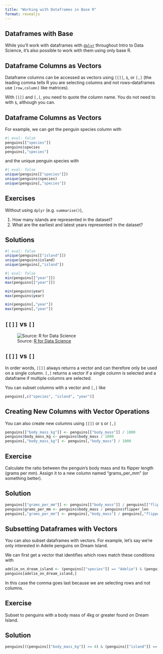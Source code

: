```yaml
---
title: "Working with Dataframes in Base R"
format: revealjs
---
```


## Dataframes with Base

While you'll work with dataframes with [`dplyr`](../05-dplyr/working-with-dataframes-with-dplyr.html) throughout Intro to Data Science, it's also possible to work with them using only base R.

## Dataframe Columns as Vectors

Dataframe columns can be accessed as vectors using `[[]]`, `$`, or `[,]` (the leading comma tells R you are selecting columns and not rows--dataframes use `[row,column]` like matrices).

With `[[]]` and `[,]`, you need to quote the column name. You do not need to with `$`, although you can.

## Dataframe Columns as Vectors

For example, we can get the penguin species column with

```r
#| eval: false
penguins[["species"]]
penguins$species
penguins[,"species"]
```

and the unique penguin species with

```r
#| eval: false
unique(penguins[["species"]])
unique(penguins$species)
unique(penguins[,"species"])
```

## Exercises

Without using `dplyr` (e.g. `summarise()`),

1. How many islands are represented in the dataset?
2. What are the earliest and latest years represented in the dataset?

## Solutions

```r
#| eval: false
unique(penguins[["island"]])
unique(penguins$island)
unique(penguins[,"island"])
```

```r
#| eval: false
min(penguins[["year"]])
max(penguins[["year"]])

min(penguins$year)
max(penguins$year)

min(penguins[,"year"])
max(penguins[,"year"])
```

## `[[]]` vs `[]`

![Source: [R for Data Science](https://r4ds.hadley.nz/base-R.html#fig-pepper)](images/salt-and-pepper-%5B%5B%5D%5D-%5B%5D.png)

## `[[]]` vs `[]`

In order words, `[[]]` always returns a vector and can therefore only be used on a single column. `[,]` returns a vector if a single column is selected and a dataframe if multiple columns are selected.

You can subset columns with a vector and `[,]` like

```r
penguins[,c("species", "island", "year")]
```

## Creating New Columns with Vector Operations

You can also create new columns using `[[]]` or `$` or `[,]`

```r
penguins[["body_mass_kg"]] <- penguins[["body_mass"]] / 1000
penguins$body_mass_kg <- penguins$body_mass / 1000
penguins[,"body_mass_kg"] <- penguins[,"body_mass"] / 1000
```

## Exercise

Calculate the ratio between the penguin's body mass and its flipper length (grams per mm). Assign it to a new column named "grams_per_mm" (or something better).

## Solution

```r
penguins[["grams_per_mm"]] <- penguins[["body_mass"]] / penguins[["flipper_len"]]
penguins$grams_per_mm <- penguins$body_mass / penguins$flipper_len
penguins[,"grams_per_mm"] <- penguins[,"body_mass"] / penguins[,"flipper_len"]
```

## Subsetting Dataframes with Vectors

You can also subset dataframes with vectors. For example, let's say we're only interested in Adelie penguins on Dream Island.

We can first get a vector that identifies which rows match these conditions with

```r
adelie_on_dream_island <- (penguins[["species"]] == "Adelie") & (penguins[["island"]] == "Dream")
penguins[adelie_on_dream_island,]
```

In this case the comma goes last because we are selecting rows and not columns.

## Exercise

Subset to penguins with a body mass of 4kg or greater found on Dream Island.

## Solution

```r
penguins[((penguins[["body_mass_kg"]] >= 4) & (penguins[["island"]] == "Dream")),]
```